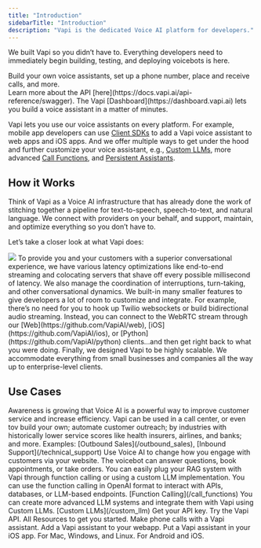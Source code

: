 ```yaml
---
title: "Introduction"
sidebarTitle: "Introduction"
description: "Vapi is the dedicated Voice AI platform for developers."
---
```


We built Vapi so you didn’t have to. Everything developers need to immediately begin building, testing, and deploying voicebots is here.

<Accordion title="The Vapi API">
  Build your own voice assistants, set up a phone number, place and receive
  calls, and more. <br /> Learn more about the API
  [here](https://docs.vapi.ai/api-reference/swagger).
</Accordion>

<Accordion title="Self-service Dashboard">
  The Vapi [Dashboard](https://dashboard.vapi.ai) lets you build a voice
  assistant in a matter of minutes.
</Accordion>

<Accordion title="Customizations and Integrations">

Vapi lets you use our voice assistants on every platform. For example, mobile app developers can use [Client SDKs](docs.vapi.ai/clients) to add a Vapi voice assistant to web apps and iOS apps. And we offer multiple ways to get under the hood and further customize your voice assistant, e.g., [Custom LLMs](docs.vapi.ai/custom_llm), more advanced [Call Functions](docs.vapi.ai/call_functions), and [Persistent Assistants](docs.vapi.ai/persistent_assistants).

</Accordion>

## How it Works

<Card title="Who we are">
  Think of Vapi as a Voice AI infrastructure that has already done the work of
  stitching together a pipeline for text-to-speech, speech-to-text, and natural
  language. We connect with providers on your behalf, and support, maintain, and
  optimize everything so you don’t have to.
</Card>

Let’s take a closer look at what Vapi does:

<Frame>
  <img src="/images/diagram.png" />
</Frame>

<Steps>
  <Step title="Support and Optimization">
    To provide you and your customers with a superior conversational experience,
    we have various latency optimizations like end-to-end streaming and
    colocating servers that shave off every possible millisecond of latency. We
    also manage the coordination of interruptions, turn-taking, and other
    conversational dynamics.
  </Step>
  <Step title="Customizable">
    We built-in many smaller features to give developers a lot of room to
    customize and integrate. For example, there’s no need for you to hook up
    Twilio websockets or build bidirectional audio streaming. Instead, you can
    connect to the WebRTC stream through our
    [Web](https://github.com/VapiAI/web), [iOS](https://github.com/VapiAI/ios),
    or [Python](https://github.com/VapiAI/python) clients…and then get right
    back to what you were doing.
  </Step>
  <Step title="Voice AI at Any Scale">
    Finally, we designed Vapi to be highly scalable. We accommodate everything
    from small businesses and companies all the way up to enterprise-level
    clients.
  </Step>
</Steps>

## Use Cases

<Accordion title="Receive and Make Phone Calls" icon="phone">
  Awareness is growing that Voice AI is a powerful way to improve customer
  service and increase efficiency. Vapi can be used in a call center, or even
  tov build your own; automate customer outreach; by industries with
  historically lower service scores like health insurers, airlines, and banks;
  and more. Examples: [Outbound Sales](/outbound_sales), [Inbound
  Support](/technical_support)
</Accordion>

<Accordion title="Add a voicebot to your website" icon="browser">
  Use Voice AI to change how you engage with customers via your website. The
  voicebot can answer questions, book appointments, or take orders.
</Accordion>

<Accordion title="Build RAG Systems" icon="database">
  You can easily plug your RAG system with Vapi through function calling or
  using a custom LLM implementation.
</Accordion>

<Accordion title="Extend using Function Calling" icon="square-phone">
  You can use the function calling in OpenAI format to interact with APIs,
  databases, or LLM-based endpoints. [Function Calling](/call_functions)
</Accordion>

<Accordion title="Use Your Own LLMs" icon="brain">
  You can create more advanced LLM systems and integrate them with Vapi using
  Custom LLMs. [Custom LLMs](/custom_llm)
</Accordion>

<CardGroup cols={2}>
  <Card title="Create an Account" icon="user" href="https://dashboard.vapi.ai">
    Get your API key.
  </Card>
  <Card
    title="Technical Docs"
    icon="book"
    href="/api-reference/calls/create-phone-call"
  >
    Try the Vapi API.
  </Card>
  <Card title="Vapi Resources" icon="grid-2" href="/resources">
    All Resources to get you started.
  </Card>
  <Card
    title="Vapi Phone"
    href="http://docs.vapi.ai/phone_calling"
    icon="phone"
  >
    Make phone calls with a Vapi assistant.
  </Card>
  <Card title="Vapi Web" icon="browser" href="https://github.com/VapiAI/web">
    Add a Vapi assistant to your webapp.
  </Card>
  <Card
    title="Vapi iOS"
    href="https://github.com/VapiAI/ios"
    icon="mobile-notch"
  >
    Put a Vapi assistant in your iOS app.
  </Card>
  <Card
    title="Vapi Python"
    icon="python"
    href="https://github.com/VapiAI/python"
  >
    For Mac, Windows, and Linux.
  </Card>
  <Card
    title="Vapi Flutter"
    icon="mobile"
    href="https://github.com/VapiAI/flutter"
  >
    For Android and iOS.
  </Card>
</CardGroup>
